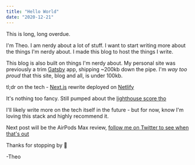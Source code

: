 ```yaml
---
title: "Hello World"
date: "2020-12-21"
---
```


This is long, long overdue.

I'm Theo. I am nerdy about a lot of stuff. I want to start writing more about the things I'm nerdy about. I made this blog to host the things I write.

This blog is also built on things I'm nerdy about. My personal site was previously a trim [Gatsby](https://www.gatsbyjs.com/) app, shipping ~200kb down the pipe. I'm _way too proud_ that this site, blog and all, is under 100kb.

tl;dr on the tech - [Next.js](https://nextjs.org/) rewrite deployed on [Netlify](https://netlify.com)

It's nothing too fancy. Still pumped about the [lighthouse score tho](/images/lighthouse-scores.png)

I'll likely write more on the tech itself in the future - but for now, know I'm loving this stack and highly recommend it.

Next post will be the AirPods Max review, [follow me on Twitter to see when that's out](https://twitter.com/t3dotgg)

Thanks for stopping by 🙂

-Theo
